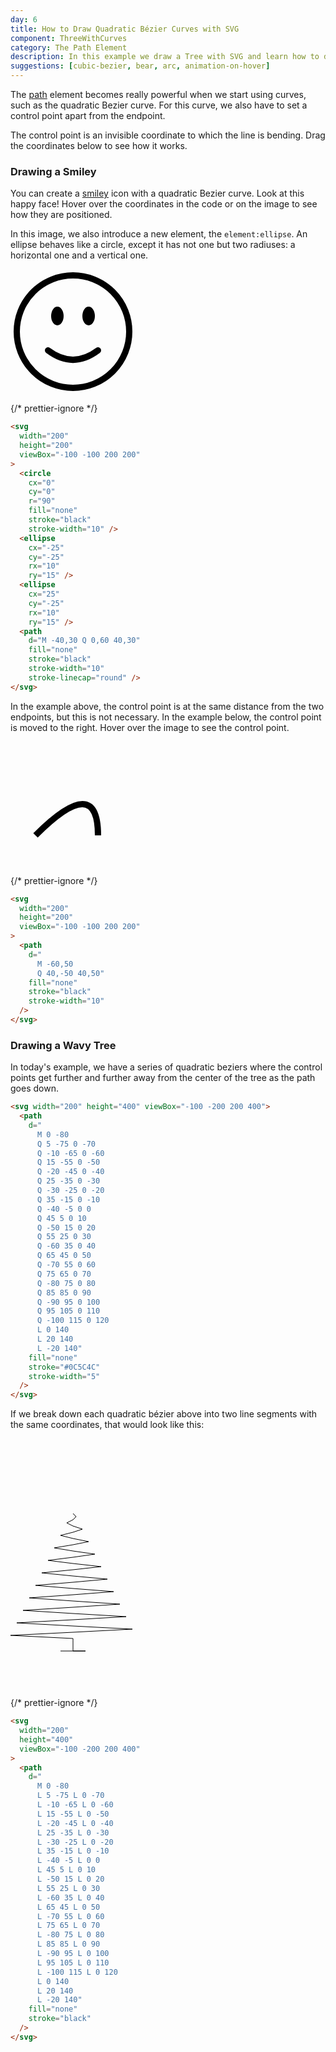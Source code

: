 ```yaml
---
day: 6
title: How to Draw Quadratic Bézier Curves with SVG
component: ThreeWithCurves
category: The Path Element
description: In this example we draw a Tree with SVG and learn how to draw quadratic bézier curves.
suggestions: [cubic-bezier, bear, arc, animation-on-hover]
---
```



The [path](/svg/basic-path) element becomes really powerful when we start using curves, such as the quadratic Bezier curve. For this curve, we also have to set a control point apart from the endpoint.

The control point is an invisible coordinate to which the line is bending. Drag the coordinates below to see how it works.

<QuadraticBezier client:load />

### Drawing a Smiley

You can create a [smiley](/smile) icon with a quadratic Bezier curve. Look at this happy face! Hover over the coordinates in the code or on the image to see how they are positioned.

In this image, we also introduce a new element, the `element:ellipse`. An ellipse behaves like a circle, except it has not one but two radiuses: a horizontal one and a vertical one.

<Example>

<SVG width="200" height="200" viewBox="-100 -100 200 200">
  <Circle
    cx="0"
    cy="0"
    r="90"
    fill="none"
    stroke="black"
    stroke-width="10"
    data-element-id="circle-1"
  />
  <Ellipse cx="-25" cy="-25" rx="10" ry="15" data-element-id="ellipse-1" />
  <Ellipse cx="25" cy="-25" rx="10" ry="15" data-element-id="ellipse-2" />
  <Path
    d="M -40,30 Q 0,60 40,30"
    fill="none"
    stroke="black"
    stroke-width="10"
    stroke-linecap="round"
    data-element-id="path-1"
  />
</SVG>

{/* prettier-ignore */}
```html
<svg 
  width="200"
  height="200"
  viewBox="-100 -100 200 200"
>
  <circle
    cx="0"
    cy="0"
    r="90"
    fill="none"
    stroke="black"
    stroke-width="10" />
  <ellipse 
    cx="-25" 
    cy="-25" 
    rx="10" 
    ry="15" />
  <ellipse 
    cx="25" 
    cy="-25" 
    rx="10" 
    ry="15" />
  <path
    d="M -40,30 Q 0,60 40,30"
    fill="none"
    stroke="black"
    stroke-width="10"
    stroke-linecap="round" />
</svg>
```

</Example>

In the example above, the control point is at the same distance from the two endpoints, but this is not necessary. In the example below, the control point is moved to the right. Hover over the image to see the control point.

<Example>

<SVG width="200" height="200" viewBox="-100 -100 200 200">
  <Path
    d="M -60,50 Q 40,-50 40,50"
    fill="none"
    stroke="black"
    stroke-width="10"
    data-element-id="path-1"
  />
</SVG>

{/* prettier-ignore */}
```html
<svg 
  width="200"
  height="200"
  viewBox="-100 -100 200 200"
>
  <path 
    d="
      M -60,50 
      Q 40,-50 40,50" 
    fill="none"
    stroke="black"
    stroke-width="10"
  />
</svg>
```

</Example>

### Drawing a Wavy Tree

In today's example, we have a series of quadratic beziers where the control points get further and further away from the center of the tree as the path goes down.

<Final>

```html
<svg width="200" height="400" viewBox="-100 -200 200 400">
  <path
    d="
      M 0 -80
      Q 5 -75 0 -70
      Q -10 -65 0 -60
      Q 15 -55 0 -50
      Q -20 -45 0 -40
      Q 25 -35 0 -30
      Q -30 -25 0 -20
      Q 35 -15 0 -10
      Q -40 -5 0 0
      Q 45 5 0 10
      Q -50 15 0 20
      Q 55 25 0 30
      Q -60 35 0 40
      Q 65 45 0 50
      Q -70 55 0 60
      Q 75 65 0 70
      Q -80 75 0 80
      Q 85 85 0 90
      Q -90 95 0 100
      Q 95 105 0 110
      Q -100 115 0 120
      L 0 140
      L 20 140
      L -20 140"
    fill="none"
    stroke="#0C5C4C"
    stroke-width="5"
  />
</svg>
```

</Final>

If we break down each quadratic bézier above into two line segments with the same coordinates, that would look like this:

<Example>

<SVG width="200" height="400" viewBox="-100 -200 200 400">
  <Path
    d="
      M 0 -80
      L 5 -75 L 0 -70
      L -10 -65 L 0 -60
      L 15 -55 L 0 -50
      L -20 -45 L 0 -40
      L 25 -35 L 0 -30
      L -30 -25 L 0 -20
      L 35 -15 L 0 -10
      L -40 -5 L 0 0
      L 45 5 L 0 10
      L -50 15 L 0 20
      L 55 25 L 0 30
      L -60 35 L 0 40
      L 65 45 L 0 50
      L -70 55 L 0 60
      L 75 65 L 0 70
      L -80 75 L 0 80
      L 85 85 L 0 90
      L -90 95 L 0 100
      L 95 105 L 0 110
      L -100 115 L 0 120
      L 0 140
      L 20 140
      L -20 140"
    fill="none"
    stroke="black"
    data-element-id="path-1"
  />
</SVG>

{/* prettier-ignore */}
```html
<svg 
  width="200"
  height="400"
  viewBox="-100 -200 200 400"
>
  <path 
    d="
      M 0 -80
      L 5 -75 L 0 -70
      L -10 -65 L 0 -60
      L 15 -55 L 0 -50
      L -20 -45 L 0 -40
      L 25 -35 L 0 -30
      L -30 -25 L 0 -20
      L 35 -15 L 0 -10
      L -40 -5 L 0 0
      L 45 5 L 0 10
      L -50 15 L 0 20
      L 55 25 L 0 30
      L -60 35 L 0 40
      L 65 45 L 0 50
      L -70 55 L 0 60
      L 75 65 L 0 70
      L -80 75 L 0 80
      L 85 85 L 0 90
      L -90 95 L 0 100
      L 95 105 L 0 110
      L -100 115 L 0 120
      L 0 140
      L 20 140
      L -20 140"
    fill="none"
    stroke="black"
  />
</svg>
```

</Example>
